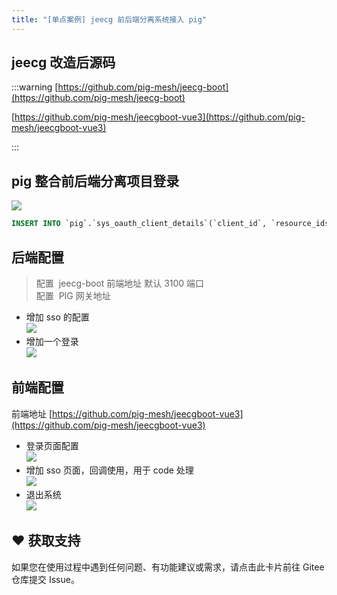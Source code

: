 ```yaml
---
title: "[单点案例] jeecg 前后端分离系统接入 pig"
---
```


## jeecg 改造后源码
:::warning
[https://github.com/pig-mesh/jeecg-boot](https://github.com/pig-mesh/jeecg-boot)

[https://github.com/pig-mesh/jeecgboot-vue3](https://github.com/pig-mesh/jeecgboot-vue3)

:::

## pig 整合前后端分离项目登录

![](https://minio.pigx.vip/alei/2023/01/a073deb5969c26e2e59f7c9327b9fa41.png)

```sql
INSERT INTO `pig`.`sys_oauth_client_details`(`client_id`, `resource_ids`, `client_secret`, `scope`, `authorized_grant_types`, `web_server_redirect_uri`, `authorities`, `access_token_validity`, `refresh_token_validity`, `additional_information`, `autoapprove`, `create_time`, `update_time`, `create_by`, `update_by`) VALUES ('jeecg-boot', '', 'jeecg-boot', 'server', 'authorization_code', 'http://127.0.0.1:3100/sso', '', 168000000, 168000000, '', 'false', '2023-01-17 08:31:46', '2023-01-17 09:32:06', 'admin', 'admin');
```

## 后端配置

> 配置  jeecg-boot 前端地址 默认 3100 端口  
配置  PIG 网关地址
>

+  增加 sso 的配置  
![](https://minio.pigx.vip/alei/2023/01/841f482b05aa263356b941a5301b0f5c.png) 
+  增加一个登录  
![](https://minio.pigx.vip/alei/2023/01/d479312b9c2ab8569b19fd8f84d7d6fa.png) 

## 前端配置

前端地址 [https://github.com/pig-mesh/jeecgboot-vue3](https://github.com/pig-mesh/jeecgboot-vue3)

+  登录页面配置  
![](https://minio.pigx.vip/alei/2023/01/7c61cb04d291a39c026205bafc25e3c5.png) 
+  增加 sso 页面，回调使用，用于 code 处理  
![](https://minio.pigx.vip/alei/2023/01/d6eb64a260f87cae36740c7e7cf7abf4.png) 
+  退出系统  
![](https://minio.pigx.vip/alei/2023/01/ecd7091d1ebf3cba98baa8db3ba48aad.png) 

##

## ♥️ 获取支持
<Card title="遇到问题？" horizontal icon="link" href="https://gitee.com/log4j/pig/issues">
  如果您在使用过程中遇到任何问题、有功能建议或需求，请点击此卡片前往 Gitee 仓库提交 Issue。
</Card>

